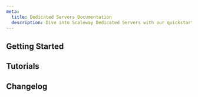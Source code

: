 ```yaml
---
meta:
  title: Dedicated Servers Documentation
  description: Dive into Scaleway Dedicated Servers with our quickstart guides, how-tos, tutorials and more.
---
```




<ProductHeader
   productName="Dedibox Dedicated Servers"
   productLogo="dedibox"
   description="Dedibox dedicated servers are high-quality servers that benefit from extreme reliability and best-in-class redundancy for any workload requirement."
   url="/dedibox/quickstart"
   label="Dedicated Servers Quickstart"
/>

## Getting Started

<Grid>
    <SummaryCard
        title="Quickstart"
        icon="rocket"
        description="Learn how to create, connect to, and manage a Dedibox dedicated server in a few steps."
        label="View Quickstart"
        url="/dedibox/quickstart/"
    />
    <SummaryCard
        title="Concepts"
        icon="info"
        description="Core concepts that give you a better understanding of dedicated servers."
        label="View Concepts"
        url="/dedibox/concepts/"
    />
    <SummaryCard
        title="How-tos"
        icon="help-circle-outline"
        description="Check our guides helping you to configure the hardware of your Dedibox dedicated server."
        label="View How-tos"
        url="/dedibox/how-to/"
    />
    <SummaryCard
        title="Additional content"
        icon="book-open-outline"
        description="Guides to help you getting started with your dedicated server."
        label="View additional content"
        url="/dedibox/reference-content/"
    />
</Grid>


## Tutorials

<Grid>
    <DefaultCard
        title="Ordering an additional disk and using it in ESXi as datastore"
        url="/tutorials/add-disk-configure-datastore-esxi/"
        label="Read more"
    />
    <DefaultCard
        title="Configuring DHCPCD on a Scaleway Dedicated Servers"
        url="/tutorials/dhcpcd-dedibox/"
        label="Read more"
    />
    <DefaultCard
        title="Building a redundant load balancer and firewall infrastructure with pfSense and HAproxy"
        url="/tutorials/lb-firewall-haproxy-pfsense/"
        label="Read more"
    />
    <DefaultCard
        title="First steps with the Linux command line"
        url="/tutorials/first-steps-linux-command-line/"
        label="Read more"
    />
</Grid>


<ClickableBanner
    productLogo="cli"
    title="Dedibox Dedicated Servers API"
    description="Learn how to create and manage your Dedibox dedicated servers through the API."
    url="https://console.online.net/en/api/"
    label="Go to Dedibox API"
/>

## Changelog

<ChangelogList
    productName="dedibox"
    numberOfChanges={3}
/>
